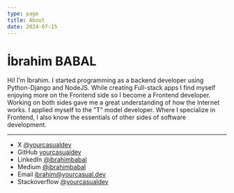 ```yaml
---
type: page
title: About
date: 2024-07-15
---
```


# İbrahim BABAL

Hi! I’m İbrahim.
I started programming as a backend developer using Python-Django and NodeJS. While
creating Full-stack apps I find myself enjoying more on the Frontend side so I become a
Frontend developer. Working on both sides gave me a great understanding of how the
Internet works. I applied myself to the ”T” model developer. Where I specialize in
Frontend, I also know the essentials of other sides of software development.

---

- X [@yourcasualdev](https://x.com/yourcasualdev)
- GitHub [yourcasualdev](https://github.com/yourcasualdev)
- LinkedIn [@ibrahimbabal](https://www.linkedin.com/in/ibrahimbabal/)
- Medium [@ibrahimbabal](https://medium.com/@ibrahimbabal)
- Email ibrahim@yourcasual.dev
- Stackoverflow [@yourcasualdev](https://stackoverflow.com/users/14705167/yourcasualdev)
